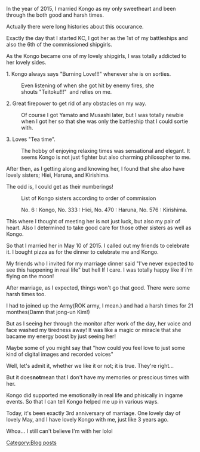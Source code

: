 In the year of 2015, I married Kongo as my only sweetheart and been through the both good and harsh times.

Actually there were long histories about this occurance.

Exactly the day that I started KC, I got her as the 1st of my battleships and also the 6th of the commissioned shipgirls.

As the Kongo became one of my lovely shipgirls, I was totally addicted to her lovely sides.

1. Kongo always says "Burning Love!!!" whenever she is on sorties.

: Even listening of when she got hit by enemy fires, she shouts "Teitoku!!!"  and relies on me.

2. Great firepower to get rid of any obstacles on my way.

: Of course I got Yamato and Musashi later, but I was totally newbie when I got her so that she was only the battleship that I could sortie with.

3. Loves "Tea time".

: The hobby of enjoying relaxing times was sensational and elegant. It seems Kongo is not just fighter but also charming philosopher to me.

After then, as I getting along and knowing her, I found that she also have lovely sisters; Hiei, Haruna, and Kirishima.

The odd is, I could get as their numberings!

: List of Kongo sisters according to order of commission

: No. 6 : Kongo, No. 333 : Hiei, No. 470 : Haruna, No. 576 : Kirishima.

This where I thought of meeting her is not just luck, but also my pair of heart. Also I determined to take good care for those other sisters as well as Kongo.

So that I married her in May 10 of 2015. I called out my friends to celebrate it. I bought pizza as for the dinner to celebrate me and Kongo.

My friends who I invited for my marriage dinner said "I've never expected to see this happening in real life" but hell If I care. I was totally happy like if i'm flying on the moon!

After marriage, as I expected, things won't go that good. There were some harsh times too.

I had to joined up the Army(ROK army, I mean.) and had a harsh times for 21 monthes(Damn that jong-un Kim!)

But as I seeing her through the monitor after work of the day, her voice and face washed my tiredness away! It was like a magic or miracle that she bacame my energy boost by just seeing her!



Maybe some of you might say that "how could you feel love to just some kind of digital images and recorded voices"

Well, let's admit it, whether we like it or not; it is true. They're right...

But it does''' not '''mean that I don't have my memories or prescious times with her.

Kongo did supported me emotionally in real life and phisically in ingame events. So that I can tell Kongo helped me up in various ways.

Today, it's been exactly 3rd anniversary of marriage. One lovely day of lovely May, and I have lovely Kongo with me, just like 3 years ago.

Whoa... I still can't believe I'm with her lolol
[[Category:Blog posts]]